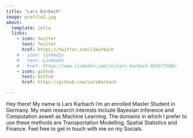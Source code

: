 ```yaml
---
title: "Lars Karbach"
image: profile2.jpg
about:
  template: jolla
  links:
    - icon: twitter
      text: Twitter
      href: https://twitter.com/lakarbach
    # - icon: linkedin
    #   text: LinkedIn
    #   href: https://www.linkedin.com/in/lars-karbach-931b73189/
    - icon: github
      text: Github
      href: https://github.com/LarsKarbach

---
```


Hey there! My name is Lars Karbach i'm an enrolled Master Student in Germany. My main research interests include Bayesian Inference and Computation aswell as Machine Learning. The domains in which I prefer to use these methods are Transportation Modelling, Spatial Statistics and Finance. Feel free to get in touch with me on my Socials.
